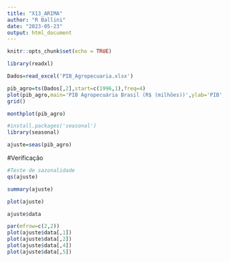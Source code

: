 ```yaml
---
title: "X13_ARIMA"
author: "R Ballini"
date: "2023-05-23"
output: html_document
---
```


```r
knitr::opts_chunk$set(echo = TRUE)
```

```r
library(readxl)

Dados=read_excel('PIB_Agropecuaria.xlsx')

pib_agro=ts(Dados[,2],start=c(1996,1),freq=4)
plot(pib_agro,main='PIB Agropecuária Brasil (R$ (milhões))',ylab='PIB',xlab='Trim/Ano',col='blue')
grid()

monthplot(pib_agro)

```

```r
#install.packages('seasonal')
library(seasonal)

ajuste=seas(pib_agro)

```

#Verificação
```r
#Teste de sazonalidade
qs(ajuste)

summary(ajuste)

plot(ajuste)

ajuste$data

par(mfrow=c(2,2))
plot(ajuste$data[,1])
plot(ajuste$data[,2])
plot(ajuste$data[,4])
plot(ajuste$data[,5])

```



